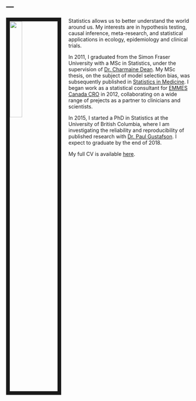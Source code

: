 ---
---

<link rel="stylesheet" href="styles.css" type="text/css">

<img src="images/photo.jpg" style="width:26%; border:10px solid; margin-right: 20px" align="left">

Statistics allows us to better understand the world around us.   My interests are in hypothesis testing, causal inference, meta-research, and statistical applications in ecology, epidemiology and clinical trials.

In 2011, I graduated from the Simon Fraser University with a MSc in Statistics, under the supervision of [Dr. Charmaine Dean](http://www.uwo.ca/sci/dean/). My MSc thesis, on the subject of model selection bias, was subsequently published in [Statistics in Medicine](https://onlinelibrary.wiley.com/doi/abs/10.1002/sim.6021).  I began work as a statistical consultant for [EMMES Canada CRO](https://secure.emmes.com/emmesweb/emmes-global/canada) in 2012, collaborating on a wide range of prejects as a partner to clinicians and scientists.

In 2015, I started a PhD in Statistics at the University of British Columbia, where I am investigating the reliability and reproducibility of published research with [Dr. Paul Gustafson](http://www.paulgstf.com/). I expect to graduate by the end of 2018.


My full CV is available [here](files/CVHarlanCampbell11.pdf).
